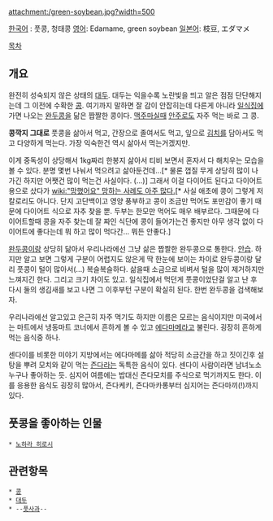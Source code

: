 attachment:/green-soybean.jpg?width=500

[[한국어]] : 풋콩, 청태콩
[[영어]]: Edamame, green soybean 
[[일본어]]: 枝豆, エダマメ

[[목차]]

== 개요 ==
완전히 성숙되지 않은 상태의 [[대두]]. 대두는 익을수록 노란빛을 띄고 알은 점점 단단해지는데 그 이전에 수확한 [[콩]]. 여기까지 말하면 잘 감이 안잡히는데 다른게 아니라 [[일식]]집에 가면 나오는 [[완두콩]]을 닮은 짭짤한 콩이다. [[맥주]]마실때 [[안주]]로도 자주 먹는 바로 그 콩.

'''콩깍지 그대로''' 풋콩을 삶아서 먹고, 간장으로 졸여서도 먹고, 잎으로 [[김치]]를 담아서도 먹고 다양하게 먹는다. 가장 익숙한건 역시 삶아서 먹는거겠지만.

이게 중독성이 상당해서 1kg짜리 한봉지 삶아서 티비 보면서 혼자서 다 해치우는 모습을 볼 수 있다. 분명 몇번 나눠서 먹으려고 삶아둔건데...[* 물론 껍질 무게 상당히 많이 나가긴 하지만 어쨋건 많이 먹는건 사실이다. (...)] 그래서 이걸 다이어트 된다고 다이어트용으로 샀다가 [[wiki:"망했어요" 망하는 사례도 아주 많다.]][* 사실 애초에 콩이 그렇게 저칼로리도 아니다. 단지 고단백이고 영양 풍부하고 콩이 조금만 먹어도 포만감이 좋기 때문에 다이어트 식으로 자추 찾을 뿐. 두부는 한모만 먹어도 매우 배부르다. 그때문에 다이어트할때 콩을 자주 찾는데 잘 짜인 식단에 콩이 들어가는건 좋지만 아무 생각 없이 다이어트에 좋다는데 뭐 하고 많이 먹다간... 뭐든 안좋다.]

[[완두콩]]이랑 상당히 닮아서 우리나라에선 그냥 삶은 짭짤한 완두콩으로 통한다. [[안습]]. 하지만 알고 보면 그렇게 구분이 어렵지도 않은게 딱 한눈에 보이는 차이로 완두콩이랑 달리 풋콩이 털이 많아서(...) 복슬복슬하다. 삶을때 소금으로 비벼서 털을 많이 제거하지만 느껴지긴 한다. 그리고 크기 차이도 있고. 일식집에서 먹던게 풋콩이었단걸 알고 난 후 다시 둘의 생김새를 보고 나면 그 이후부턴 구분이 확실히 된다. 한번 완두콩을 검색해보자.

우리나라에선 알고있고 은근히 자주 먹기도 하지만 이름은 모르는 음식이지만 미국에서는 마트에서 냉동마트 코너에서 흔하게 볼 수 있고 [[에다마메]]라고 불린다. 굉장히 흔하게 먹는 음식중 하나.

센다이를 비롯한 미야기 지방에서는 에다마메를 삶아 적당히 소금간을 하고 짓이긴후 설탕을 뿌려 모치와 같이 먹는 [[즌다]]라는 독특한 음식이 있다. 센다이 사람이라면 남녀노소 누구나 좋아하는 듯. 심지어 여름에는 밥대신 즌다모치를 주식으로 먹기까지도 한다. 이를 응용한 음식도 굉장히 많아서, 즌다케키, 즌다마카롱부터 심지어는 즌다마끼(!)까지 있다.  

== 풋콩을 좋아하는 인물 ==
 * [[노하라 히로시]]

== 관련항목 ==
 * [[콩]]
 * [[대두]]
 * --[[풋사과]]--
